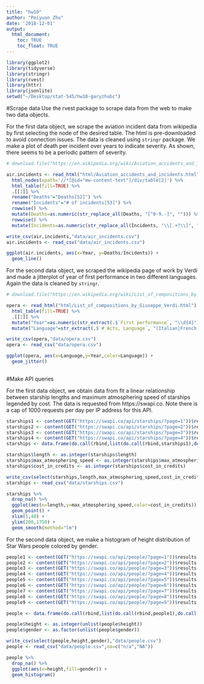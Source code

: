 ```yaml
---
title: "hw10"
author: "Peiyuan Zhu"
date: '2018-12-01'
output:
  html_document:
    toc: TRUE
    toc_float: TRUE
---
```


```r
library(ggplot2)
library(tidyverse)
library(stringr)
library(rvest)
library(httr)
library(jsonlite)
setwd("~/Desktop/stat-545/hw10-garyzhubc")
```

#Scrape data
Use the rvest package to scrape data from the web to make two data objects.

For the first data object, we scrape the aviation incident data from wikipedia by first selecting the node of the desired table. The html is pre-downloaded to avoid connection issues. The data is cleaned using `stringr` package. We make a plot of death per incident over years to indicate severity. As shown, there seems to be a periodic pattern of severity.
```r
# download.file("https://en.wikipedia.org/wiki/Aviation_accidents_and_incidents", destfile = "html/Aviation_accidents_and_incidents.html", quiet=TRUE)

air.incidents <- read_html("html/Aviation_accidents_and_incidents.html") %>% 
  html_nodes(xpath='//*[@id="mw-content-text"]/div/table[2]') %>% 
  html_table(fill=TRUE) %>% 
  .[[1]] %>% 
  rename("Deaths"="Deaths[52]") %>% 
  rename("Incidents"="# of incidents[53]") %>% 
  rowwise() %>% 
  mutate(Deaths=as.numeric(str_replace_all(Deaths, "[^0-9.-]", ""))) %>% 
  rowwise() %>% 
  mutate(Incidents=as.numeric(str_replace_all(Incidents, "\\[.+?\\]", "")))

write_csv(air.incidents,"data/air_incidents.csv")
air.incidents <- read_csv("data/air_incidents.csv")

ggplot(air.incidents, aes(x=Year, y=Deaths/Incidents)) +
  geom_line()
```

For the second data object, we scraped the wikipedia page of work by Verdi and made a jitterplot of year of first performance in two different languages. Again the data is cleaned by `stringr`.
```r
# download.file("https://en.wikipedia.org/wiki/List_of_compositions_by_Giuseppe_Verdi", destfile = "html/List_of_compositions_by_Giuseppe_Verdi.html", quiet=TRUE)

opera <- read_html("html/List_of_compositions_by_Giuseppe_Verdi.html") %>% 
  html_table(fill=TRUE) %>% 
  .[[1]] %>% 
  mutate("Year"=as.numeric(str_extract(.$`First performance`, "\\d{4}"))) %>% 
  mutate("Language"=str_extract(.$`# Acts, Language`, "(Italian|French)"))

write_csv(opera,"data/opera.csv")
opera <- read_csv("data/opera.csv")

ggplot(opera, aes(x=Language,y=Year,color=Language)) +
  geom_jitter()
  
```

#Make API queries

For the first data object, we obtain data from fit a linear relationship between starship lengths and maximum atmosphering speed of starships legended by cost. The data is requested from https://swapi.co. Note there is a cap of 1000 requests per day per IP address for this API.
```r
starships1 <- content(GET("https://swapi.co/api/starships/?page=1"))$results
starships2 <- content(GET("https://swapi.co/api/starships/?page=2"))$results
starships3 <- content(GET("https://swapi.co/api/starships/?page=3"))$results
starships4 <- content(GET("https://swapi.co/api/starships/?page=4"))$results
starships <- data.frame(do.call(rbind,list(do.call(rbind,starships1),do.call(rbind,starships2),do.call(rbind,starships3),do.call(rbind,starships4))))

starships$length <- as.integer(starships$length)
starships$max_atmosphering_speed <- as.integer(starships$max_atmosphering_speed)
starships$cost_in_credits <- as.integer(starships$cost_in_credits)

write_csv(select(starships,length,max_atmosphering_speed,cost_in_credits),"data/starships.csv")
starships <- read_csv("data/starships.csv")

starships %>% 
  drop_na() %>% 
  ggplot(aes(x=length,y=max_atmosphering_speed,color=cost_in_credits)) + 
  geom_point() + 
  xlim(5,40) + 
  ylim(200,1750) +
  geom_smooth(method="lm")
```

For the second data object, we make a histogram of height distribution of Star Wars people colored by gender. 
```r
people1 <- content(GET("https://swapi.co/api/people/?page=1"))$results
people2 <- content(GET("https://swapi.co/api/people/?page=2"))$results
people3 <- content(GET("https://swapi.co/api/people/?page=3"))$results
people4 <- content(GET("https://swapi.co/api/people/?page=4"))$results
people5 <- content(GET("https://swapi.co/api/people/?page=5"))$results
people6 <- content(GET("https://swapi.co/api/people/?page=6"))$results
people7 <- content(GET("https://swapi.co/api/people/?page=7"))$results
people8 <- content(GET("https://swapi.co/api/people/?page=8"))$results
people9 <- content(GET("https://swapi.co/api/people/?page=9"))$results

people <- data.frame(do.call(rbind,list(do.call(rbind,people1),do.call(rbind,people2),do.call(rbind,people3),do.call(rbind,people4),do.call(rbind,people5),do.call(rbind,people6),do.call(rbind,people7),do.call(rbind,people8),do.call(rbind,people9))))

people$height <- as.integer(unlist(people$height))
people$gender <- as.factor(unlist(people$gender))

write_csv(select(people,height,gender),"data/people.csv")
people <- read_csv("data/people.csv",na=c("n/a","NA"))

people %>% 
  drop_na() %>% 
  ggplot(aes(x=height,fill=gender)) + 
  geom_histogram()
```

